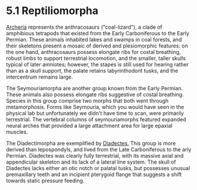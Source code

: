 

# 5.1 Reptiliomorpha

[Archeria](s47epiphyses) represents the anthracosaurs ("coal-lizard"), a clade of amphibious tetrapods that existed from the Early Carboniferous to the Early Permian. These animals inhabited lakes and swamps in coal forests, and their skeletons present a mosaic of derived and plesiomorphic features: on the one hand, anthracosaurs possess elongate ribs for costal breathing, robust limbs to support terrestrial locomotion, and the smaller, taller skulls typical of later amniotes; however, the stapes is still used for hearing rather than as a skull support, the palate retains labyrinthodont tusks, and the intercentrum remains large.

The Seymouriamorpha are another group known from the Early Permian. These animals also possess elongate ribs suggestive of costal breathing. Species in this group comprise two morphs that both went through metamorphosis. Forms like Seymouria, which you would have seen in the physical lab but unfortunately we didn't have time to scan, were primarily terrestrial. The vertebral columns of seymouriamorphs featured expanded neural arches that provided a large attachment area for large epaxial muscles.

The Diadectimorpha are exemplified by [Diadectes.](s13alligatorfemur) This group is more derived than lepospondyls, and lived from the Late Carboniferous to the arly Permian. Diadectes was clearly fully terrestrial, with its massive axial and appendicular skeleton and its lack of a lateral line system. The skull of Diadectes lacks either an otic notch or palatal tusks, but possesses unusual premaxillary teeth and an incipient pterygoid flange that suggests a shift towards static pressure feeding.

